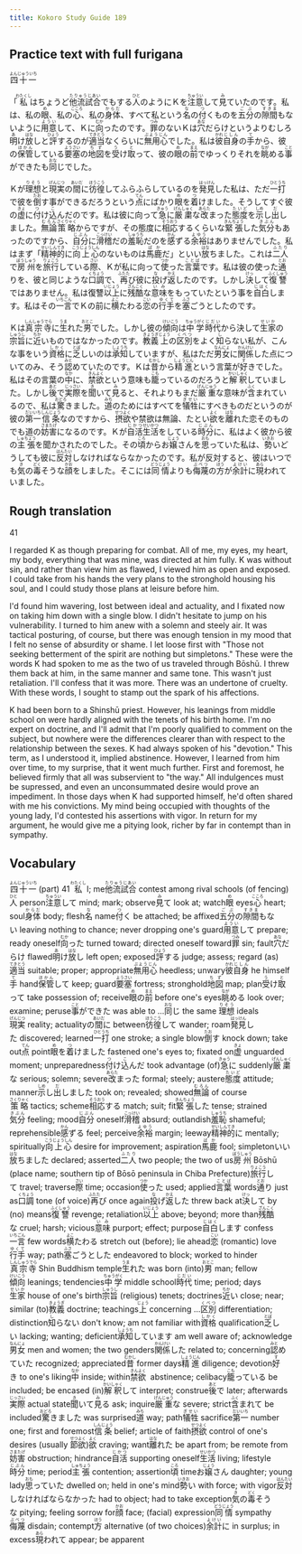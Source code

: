 ```yaml
---
title: Kokoro Study Guide 189
---
```


## Practice text with full furigana

<p>
<ruby><rb>四十一</rb><rt>よんじゅういち</rt></ruby>
</p>

<p>
「<ruby><rb>私</rb><rt>わたくし</rt></ruby>はちょうど<ruby><rb>他流試合</rb><rt>たりゅうじあい</rt></ruby>でもする<ruby><rb>人</rb><rt>ひと</rt></ruby>のようにＫを<ruby><rb>注意</rb><rt>ちゅうい</rt></ruby>して<ruby><rb>見</rb><rt>み</rt></ruby>ていたのです。私は、私の<ruby><rb>眼</rb><rt>め</rt></ruby>、私の<ruby><rb>心</rb><rt>こころ</rt></ruby>、私の<ruby><rb>身体</rb><rt>からだ</rt></ruby>、すべて私という<ruby><rb>名</rb><rt>な</rt></ruby>の<ruby><rb>付</rb><rt>つ</rt></ruby>くものを<ruby><rb>五分</rb><rt>ごぶ</rt></ruby>の<ruby><rb>隙間</rb><rt>すきま</rt></ruby>もないように<ruby><rb>用意</rb><rt>ようい</rt></ruby>して、Ｋに<ruby><rb>向</rb><rt>むか</rt></ruby>ったのです。<ruby><rb>罪</rb><rt>つみ</rt></ruby>のないＫは<ruby><rb>穴</rb><rt>あな</rt></ruby>だらけというよりむしろ<ruby><rb>明</rb><rt>あ</rt></ruby>け<ruby><rb>放</rb><rt>はな</rt></ruby>しと<ruby><rb>評</rb><rt>ひょう</rt></ruby>するのが<ruby><rb>適当</rb><rt>てきとう</rt></ruby>なくらいに<ruby><rb>無用心</rb><rt>ぶようじん</rt></ruby>でした。私は<ruby><rb>彼</rb><rt>かれ</rt></ruby><ruby><rb>自身</rb><rt>じしん</rt></ruby>の<ruby><rb>手</rb><rt>て</rt></ruby>から、彼の<ruby><rb>保管</rb><rt>ほかん</rt></ruby>している<ruby><rb>要塞</rb><rt>ようさい</rt></ruby>の<ruby><rb>地図</rb><rt>ちず</rt></ruby>を<ruby><rb>受</rb><rt>う</rt></ruby>け<ruby><rb>取</rb><rt>と</rt></ruby>って、彼の<ruby><rb>眼</rb><rt>め</rt></ruby>の<ruby><rb>前</rb><rt>まえ</rt></ruby>でゆっくりそれを<ruby><rb>眺</rb><rt>なが</rt></ruby>める<ruby><rb>事</rb><rt>こと</rt></ruby>ができたも<ruby><rb>同</rb><rt>おな</rt></ruby>じでした。
</p>

<p>
Ｋが<ruby><rb>理想</rb><rt>りそう</rt></ruby>と<ruby><rb>現実</rb><rt>げんじつ</rt></ruby>の<ruby><rb>間</rb><rt>あいだ</rt></ruby>に<ruby><rb>彷徨</rb><rt>ほうこう</rt></ruby>してふらふらしているのを<ruby><rb>発見</rb><rt>はっけん</rt></ruby>した私は、ただ<ruby><rb>一打</rb><rt>ひとうち</rt></ruby>で彼を<ruby><rb>倒</rb><rt>たお</rt></ruby>す事ができるだろうという<ruby><rb>点</rb><rt>てん</rt></ruby>にばかり<ruby><rb>眼</rb><rt>め</rt></ruby>を<ruby><rb>着</rb><rt>つ</rt></ruby>けました。そうしてすぐ彼の<ruby><rb>虚</rb><rt>きょ</rt></ruby>に<ruby><rb>付</rb><rt>つ</rt></ruby>け<ruby><rb>込</rb><rt>こ</rt></ruby>んだのです。私は彼に向って<ruby><rb>急</rb><rt>きゅう</rt></ruby>に<ruby><rb>厳粛</rb><rt>げんしゅく</rt></ruby>な<ruby><rb>改</rb><rt>あらた</rt></ruby>まった<ruby><rb>態度</rb><rt>たいど</rt></ruby>を<ruby><rb>示</rb><rt>しめ</rt></ruby>し<ruby><rb>出</rb><rt>だ</rt></ruby>しました。<ruby><rb>無論</rb><rt>むろん</rt></ruby><ruby><rb>策略</rb><rt>さくりゃく</rt></ruby>からですが、その態度に<ruby><rb>相応</rb><rt>そうおう</rt></ruby>するくらいな<ruby><rb>緊張</rb><rt>きんちょう</rt></ruby>した<ruby><rb>気分</rb><rt>きぶん</rt></ruby>もあったのですから、<ruby><rb>自分</rb><rt>じぶん</rt></ruby>に<ruby><rb>滑稽</rb><rt>こっけい</rt></ruby>だの<ruby><rb>羞恥</rb><rt>しゅうち</rt></ruby>だのを<ruby><rb>感</rb><rt>かん</rt></ruby>ずる<ruby><rb>余裕</rb><rt>よゆう</rt></ruby>はありませんでした。私はまず「<ruby><rb>精神的</rb><rt>せいしんてき</rt></ruby>に<ruby><rb>向上心</rb><rt>こうじょうしん</rt></ruby>のないものは<ruby><rb>馬鹿</rb><rt>ばか</rt></ruby>だ」といい<ruby><rb>放</rb><rt>はな</rt></ruby>ちました。これは<ruby><rb>二人</rb><rt>ふたり</rt></ruby>で<ruby><rb>房州</rb><rt>ぼうしゅう</rt></ruby>を<ruby><rb>旅行</rb><rt>りょこう</rt></ruby>している<ruby><rb>際</rb><rt>さい</rt></ruby>、Ｋが私に向って<ruby><rb>使</rb><rt>つか</rt></ruby>った<ruby><rb>言葉</rb><rt>ことば</rt></ruby>です。私は彼の使った<ruby><rb>通</rb><rt>とお</rt></ruby>りを、彼と同じような<ruby><rb>口調</rb><rt>くちょう</rt></ruby>で、<ruby><rb>再</rb><rt>ふたた</rt></ruby>び彼に<ruby><rb>投</rb><rt>な</rt></ruby>げ<ruby><rb>返</rb><rt>かえ</rt></ruby>したのです。しかし<ruby><rb>決</rb><rt>けっ</rt></ruby>して<ruby><rb>復讐</rb><rt>ふくしゅう</rt></ruby>ではありません。私は復讐<ruby><rb>以上</rb><rt>いじょう</rt></ruby>に<ruby><rb>残酷</rb><rt>ざんこく</rt></ruby>な<ruby><rb>意味</rb><rt>いみ</rt></ruby>をもっていたという事を<ruby><rb>自白</rb><rt>じはく</rt></ruby>します。私はその<ruby><rb>一言</rb><rt>いちごん</rt></ruby>でＫの前に<ruby><rb>横</rb><rt>よこ</rt></ruby>たわる<ruby><rb>恋</rb><rt>こい</rt></ruby>の<ruby><rb>行手</rb><rt>ゆくて</rt></ruby>を<ruby><rb>塞</rb><rt>ふさ</rt></ruby>ごうとしたのです。
</p>

<p>
Ｋは<ruby><rb>真宗寺</rb><rt>しんしゅうでら</rt></ruby>に<ruby><rb>生</rb><rt>うま</rt></ruby>れた<ruby><rb>男</rb><rt>おとこ</rt></ruby>でした。しかし彼の<ruby><rb>傾向</rb><rt>けいこう</rt></ruby>は<ruby><rb>中学</rb><rt>ちゅうがく</rt></ruby><ruby><rb>時代</rb><rt>じだい</rt></ruby>から決して<ruby><rb>生家</rb><rt>せいか</rt></ruby>の<ruby><rb>宗旨</rb><rt>しゅうし</rt></ruby>に<ruby><rb>近</rb><rt>ちか</rt></ruby>いものではなかったのです。<ruby><rb>教義</rb><rt>きょうぎ</rt></ruby><ruby><rb>上</rb><rt>じょう</rt></ruby>の<ruby><rb>区別</rb><rt>くべつ</rt></ruby>をよく<ruby><rb>知</rb><rt>し</rt></ruby>らない私が、こんな事をいう<ruby><rb>資格</rb><rt>しかく</rt></ruby>に<ruby><rb>乏</rb><rt>とぼ</rt></ruby>しいのは<ruby><rb>承知</rb><rt>しょうち</rt></ruby>していますが、私はただ<ruby><rb>男女</rb><rt>なんにょ</rt></ruby>に<ruby><rb>関係</rb><rt>かんけい</rt></ruby>した点についてのみ、そう<ruby><rb>認</rb><rt>みと</rt></ruby>めていたのです。Ｋは<ruby><rb>昔</rb><rt>むかし</rt></ruby>から<ruby><rb>精進</rb><rt>しょうじん</rt></ruby>という言葉が<ruby><rb>好</rb><rt>す</rt></ruby>きでした。私はその言葉の<ruby><rb>中</rb><rt>なか</rt></ruby>に、<ruby><rb>禁欲</rb><rt>きんよく</rt></ruby>という意味も<ruby><rb>籠</rb><rt>こも</rt></ruby>っているのだろうと<ruby><rb>解釈</rb><rt>かいしゃく</rt></ruby>していました。しかし<ruby><rb>後</rb><rt>あと</rt></ruby>で<ruby><rb>実際</rb><rt>じっさい</rt></ruby>を<ruby><rb>聞</rb><rt>き</rt></ruby>いて<ruby><rb>見</rb><rt>み</rt></ruby>ると、それよりもまだ<ruby><rb>厳重</rb><rt>げんじゅう</rt></ruby>な意味が<ruby><rb>含</rb><rt>ふく</rt></ruby>まれているので、私は<ruby><rb>驚</rb><rt>おどろ</rt></ruby>きました。<ruby><rb>道</rb><rt>みち</rt></ruby>のためにはすべてを<ruby><rb>犠牲</rb><rt>ぎせい</rt></ruby>にすべきものだというのが彼の<ruby><rb>第一</rb><rt>だいいち</rt></ruby><ruby><rb>信条</rb><rt>しんじょう</rt></ruby>なのですから、<ruby><rb>摂欲</rb><rt>せつよく</rt></ruby>や禁欲は無論、たとい<ruby><rb>欲</rb><rt>よく</rt></ruby>を<ruby><rb>離</rb><rt>はな</rt></ruby>れた恋そのものでも道の<ruby><rb>妨害</rb><rt>さまたげ</rt></ruby>になるのです。Ｋが<ruby><rb>自活</rb><rt>じかつ</rt></ruby><ruby><rb>生活</rb><rt>せいかつ</rt></ruby>をしている<ruby><rb>時分</rb><rt>じぶん</rt></ruby>に、私はよく彼から彼の<ruby><rb>主張</rb><rt>しゅちょう</rt></ruby>を聞かされたのでした。その<ruby><rb>頃</rb><rt>ころ</rt></ruby>からお<ruby><rb>嬢</rb><rt>じょう</rt></ruby>さんを<ruby><rb>思</rb><rt>おも</rt></ruby>っていた私は、<ruby><rb>勢</rb><rt>いきお</rt></ruby>いどうしても彼に<ruby><rb>反対</rb><rt>はんたい</rt></ruby>しなければならなかったのです。私が反対すると、彼はいつでも<ruby><rb>気</rb><rt>き</rt></ruby>の<ruby><rb>毒</rb><rt>どく</rt></ruby>そうな<ruby><rb>顔</rb><rt>かお</rt></ruby>をしました。そこには<ruby><rb>同情</rb><rt>どうじょう</rt></ruby>よりも<ruby><rb>侮蔑</rb><rt>ぶべつ</rt></ruby>の<ruby><rb>方</rb><rt>ほう</rt></ruby>が<ruby><rb>余計</rb><rt>よけい</rt></ruby>に<ruby><rb>現</rb><rt>あら</rt></ruby>われていました。
</p>


## Rough translation

41

I regarded K as though preparing for combat. All of me, my eyes, my heart, my body, everything that was mine, was directed at him fully. K was without sin, and rather than view him as flawed, I viewed him as open and exposed. I could take from his hands the very plans to the stronghold housing his soul, and I could study those plans at leisure before him.

I'd found him wavering, lost between ideal and actuality, and I fixated now on taking him down with a single blow. I didn't hesitate to jump on his vulnerability. I turned to him anew with a solemn and steely air. It was tactical posturing, of course, but there was enough tension in my mood that I felt no sense of absurdity or shame. I let loose first with "Those not seeking betterment of the spirit are nothing but simpletons." These were the words K had spoken to me as the two of us traveled through Bōshū. I threw them back at him, in the same manner and same tone. This wasn't just retaliation. I'll confess that it was more. There was an undertone of cruelty. With these words, I sought to stamp out the spark of his affections.

K had been born to a Shinshū priest. However, his leanings from middle school on were hardly aligned with the tenets of his birth home. I'm no expert on doctrine, and I'll admit that I'm poorly qualified to comment on the subject, but nowhere were the differences clearer than with respect to the relationship between the sexes. K had always spoken of his "devotion." This term, as I understood it, implied abstinence. However, I learned from him over time, to my surprise, that it went much further. First and foremost, he believed firmly that all was subservient to "the way." All indulgences must be supressed, and even an unconsummated desire would prove an impediment. In those days when K had supported himself, he'd often shared with me his convictions. My mind being occupied with thoughts of the young lady, I'd contested his assertions with vigor. In return for my argument, he would give me a pitying look, richer by far in contempt than in sympathy.  


## Vocabulary

<p>
<span class="vocabstudy"><ruby><rb>四十一</rb><rt>よんじゅういち</rt></ruby>&nbsp;(part) 41</span>
<span class="vocabstudy"><ruby><rb>私</rb><rt>わたくし</rt></ruby>&nbsp;I; me</span><span class="vocabstudy"><ruby><rb>他流試合</rb><rt>たりゅうじあい</rt></ruby>&nbsp;contest among rival schools (of fencing)</span><span class="vocabstudy"><ruby><rb>人</rb><rt>ひと</rt></ruby>&nbsp;person</span><span class="vocabstudy"><ruby><rb>注意</rb><rt>ちゅうい</rt></ruby>して&nbsp;mind; mark; observe</span><span class="vocabstudy"><ruby><rb>見</rb><rt>み</rt></ruby>て&nbsp;look at; watch</span><span class="vocabstudy"><ruby><rb>眼</rb><rt>め</rt></ruby>&nbsp;eyes</span><span class="vocabstudy"><ruby><rb>心</rb><rt>こころ</rt></ruby>&nbsp;heart; soul</span><span class="vocabstudy"><ruby><rb>身体</rb><rt>からだ</rt></ruby>&nbsp;body; flesh</span><span class="vocabstudy"><ruby><rb>名</rb><rt>な</rt></ruby>&nbsp;name</span><span class="vocabstudy"><ruby><rb>付</rb><rt>つ</rt></ruby>く&nbsp;be attached; be affixed</span><span class="vocabstudy"><ruby><rb>五分</rb><rt>ごぶ</rt></ruby>の<ruby><rb>隙間</rb><rt>すきま</rt></ruby>もない&nbsp;leaving nothing to chance; never dropping one's guard</span><span class="vocabstudy"><ruby><rb>用意</rb><rt>ようい</rt></ruby>して&nbsp;prepare; ready oneself</span><span class="vocabstudy"><ruby><rb>向</rb><rt>むか</rt></ruby>った&nbsp;turned toward; directed oneself toward</span><span class="vocabstudy"><ruby><rb>罪</rb><rt>つみ</rt></ruby>&nbsp;sin; fault</span><span class="vocabstudy"><ruby><rb>穴</rb><rt>あな</rt></ruby>だらけ&nbsp;flawed</span><span class="vocabstudy"><ruby><rb>明</rb><rt>あ</rt></ruby>け<ruby><rb>放</rb><rt>はな</rt></ruby>し&nbsp;left open; exposed</span><span class="vocabstudy"><ruby><rb>評</rb><rt>ひょう</rt></ruby>する&nbsp;judge; assess; regard (as)</span><span class="vocabstudy"><ruby><rb>適当</rb><rt>てきとう</rt></ruby>&nbsp;suitable; proper; appropriate</span><span class="vocabstudy"><ruby><rb>無用心</rb><rt>ぶようじん</rt></ruby>&nbsp;heedless; unwary</span><span class="vocabstudy"><ruby><rb>彼</rb><rt>かれ</rt></ruby><ruby><rb>自身</rb><rt>じしん</rt></ruby>&nbsp;he himself</span><span class="vocabstudy"><ruby><rb>手</rb><rt>て</rt></ruby>&nbsp;hand</span><span class="vocabstudy"><ruby><rb>保管</rb><rt>ほかん</rt></ruby>して&nbsp;keep; guard</span><span class="vocabstudy"><ruby><rb>要塞</rb><rt>ようさい</rt></ruby>&nbsp;fortress; stronghold</span><span class="vocabstudy"><ruby><rb>地図</rb><rt>ちず</rt></ruby>&nbsp;map; plan</span><span class="vocabstudy"><ruby><rb>受</rb><rt>う</rt></ruby>け<ruby><rb>取</rb><rt>と</rt></ruby>って&nbsp;take possession of; receive</span><span class="vocabstudy"><ruby><rb>眼</rb><rt>め</rt></ruby>の<ruby><rb>前</rb><rt>まえ</rt></ruby>&nbsp;before one's eyes</span><span class="vocabstudy"><ruby><rb>眺</rb><rt>なが</rt></ruby>める&nbsp;look over; examine; peruse</span><span class="vocabstudy"><ruby><rb>事</rb><rt>こと</rt></ruby>ができた&nbsp;was able to ...</span><span class="vocabstudy"><ruby><rb>同</rb><rt>おな</rt></ruby>じ&nbsp;the same</span>
<span class="vocabstudy"><ruby><rb>理想</rb><rt>りそう</rt></ruby>&nbsp;ideals</span><span class="vocabstudy"><ruby><rb>現実</rb><rt>げんじつ</rt></ruby>&nbsp;reality; actuality</span><span class="vocabstudy">の<ruby><rb>間</rb><rt>あいだ</rt></ruby>に&nbsp;between</span><span class="vocabstudy"><ruby><rb>彷徨</rb><rt>ほうこう</rt></ruby>して&nbsp;wander; roam</span><span class="vocabstudy"><ruby><rb>発見</rb><rt>はっけん</rt></ruby>した&nbsp;discovered; learned</span><span class="vocabstudy"><ruby><rb>一打</rb><rt>ひとうち</rt></ruby>&nbsp;one stroke; a single blow</span><span class="vocabstudy"><ruby><rb>倒</rb><rt>たお</rt></ruby>す&nbsp;knock down; take out</span><span class="vocabstudy"><ruby><rb>点</rb><rt>てん</rt></ruby>&nbsp;point</span><span class="vocabstudy"><ruby><rb>眼</rb><rt>め</rt></ruby>を<ruby><rb>着</rb><rt>つ</rt></ruby>けました&nbsp;fastened one's eyes to; fixated on</span><span class="vocabstudy"><ruby><rb>虚</rb><rt>きょ</rt></ruby>&nbsp;unguarded moment; unpreparedness</span><span class="vocabstudy"><ruby><rb>付</rb><rt>つ</rt></ruby>け<ruby><rb>込</rb><rt>こ</rt></ruby>んだ&nbsp;took advantage (of)</span><span class="vocabstudy"><ruby><rb>急</rb><rt>きゅう</rt></ruby>に&nbsp;suddenly</span><span class="vocabstudy"><ruby><rb>厳粛</rb><rt>げんしゅく</rt></ruby>な&nbsp;serious; solemn; severe</span><span class="vocabstudy"><ruby><rb>改</rb><rt>あらた</rt></ruby>まった&nbsp;formal; steely; austere</span><span class="vocabstudy"><ruby><rb>態度</rb><rt>たいど</rt></ruby>&nbsp;attitude; manner</span><span class="vocabstudy"><ruby><rb>示</rb><rt>しめ</rt></ruby>し<ruby><rb>出</rb><rt>だ</rt></ruby>しました&nbsp;took on; revealed; showed</span><span class="vocabstudy"><ruby><rb>無論</rb><rt>むろん</rt></ruby>&nbsp;of course</span><span class="vocabstudy"><ruby><rb>策略</rb><rt>さくりゃく</rt></ruby>&nbsp;tactics; scheme</span><span class="vocabstudy"><ruby><rb>相応</rb><rt>そうおう</rt></ruby>する&nbsp;match; suit; fit</span><span class="vocabstudy"><ruby><rb>緊張</rb><rt>きんちょう</rt></ruby>した&nbsp;tense; strained</span><span class="vocabstudy"><ruby><rb>気分</rb><rt>きぶん</rt></ruby>&nbsp;feeling; mood</span><span class="vocabstudy"><ruby><rb>自分</rb><rt>じぶん</rt></ruby>&nbsp;oneself</span><span class="vocabstudy"><ruby><rb>滑稽</rb><rt>こっけい</rt></ruby>&nbsp;absurd; outlandish</span><span class="vocabstudy"><ruby><rb>羞恥</rb><rt>しゅうち</rt></ruby>&nbsp;shameful; reprehensible</span><span class="vocabstudy"><ruby><rb>感</rb><rt>かん</rt></ruby>ずる&nbsp;feel; perceive</span><span class="vocabstudy"><ruby><rb>余裕</rb><rt>よゆう</rt></ruby>&nbsp;margin; leeway</span><span class="vocabstudy"><ruby><rb>精神的</rb><rt>せいしんてき</rt></ruby>に&nbsp;mentally; spiritually</span><span class="vocabstudy"><ruby><rb>向上心</rb><rt>こうじょうしん</rt></ruby>&nbsp;desire for improvement; aspiration</span><span class="vocabstudy"><ruby><rb>馬鹿</rb><rt>ばか</rt></ruby>&nbsp;fool; simpleton</span><span class="vocabstudy">いい<ruby><rb>放</rb><rt>はな</rt></ruby>ちました&nbsp;declared; asserted</span><span class="vocabstudy"><ruby><rb>二人</rb><rt>ふたり</rt></ruby>&nbsp;two people; the two of us</span><span class="vocabstudy"><ruby><rb>房州</rb><rt>ぼうしゅう</rt></ruby>&nbsp;Bōshū (place name; southern tip of Bōsō peninsula in Chiba Prefecture)</span><span class="vocabstudy"><ruby><rb>旅行</rb><rt>りょこう</rt></ruby>して&nbsp;travel; traverse</span><span class="vocabstudy"><ruby><rb>際</rb><rt>さい</rt></ruby>&nbsp;time; occasion</span><span class="vocabstudy"><ruby><rb>使</rb><rt>つか</rt></ruby>った&nbsp;used; applied</span><span class="vocabstudy"><ruby><rb>言葉</rb><rt>ことば</rt></ruby>&nbsp;words</span><span class="vocabstudy"><ruby><rb>通</rb><rt>とお</rt></ruby>り&nbsp;just as</span><span class="vocabstudy"><ruby><rb>口調</rb><rt>くちょう</rt></ruby>&nbsp;tone (of voice)</span><span class="vocabstudy"><ruby><rb>再</rb><rt>ふたた</rt></ruby>び&nbsp;once again</span><span class="vocabstudy"><ruby><rb>投</rb><rt>な</rt></ruby>げ<ruby><rb>返</rb><rt>かえ</rt></ruby>した&nbsp;threw back at</span><span class="vocabstudy"><ruby><rb>決</rb><rt>けっ</rt></ruby>して&nbsp;by (no) means</span><span class="vocabstudy"><ruby><rb>復讐</rb><rt>ふくしゅう</rt></ruby>&nbsp;revenge; retaliation</span><span class="vocabstudy"><ruby><rb>以上</rb><rt>いじょう</rt></ruby>&nbsp;above; beyond; more than</span><span class="vocabstudy"><ruby><rb>残酷</rb><rt>ざんこく</rt></ruby>な&nbsp;cruel; harsh; vicious</span><span class="vocabstudy"><ruby><rb>意味</rb><rt>いみ</rt></ruby>&nbsp;purport; effect; purpose</span><span class="vocabstudy"><ruby><rb>自白</rb><rt>じはく</rt></ruby>します&nbsp;confess</span><span class="vocabstudy"><ruby><rb>一言</rb><rt>いちごん</rt></ruby>&nbsp;few words</span><span class="vocabstudy"><ruby><rb>横</rb><rt>よこ</rt></ruby>たわる&nbsp;stretch out (before); lie ahead</span><span class="vocabstudy"><ruby><rb>恋</rb><rt>こい</rt></ruby>&nbsp;(romantic) love</span><span class="vocabstudy"><ruby><rb>行手</rb><rt>ゆくて</rt></ruby>&nbsp;way; path</span><span class="vocabstudy"><ruby><rb>塞</rb><rt>ふさ</rt></ruby>ごうとした&nbsp;endeavored to block; worked to hinder</span>
<span class="vocabstudy"><ruby><rb>真宗寺</rb><rt>しんしゅうでら</rt></ruby>&nbsp;Shin Buddhism temple</span><span class="vocabstudy"><ruby><rb>生</rb><rt>うま</rt></ruby>れた&nbsp;was born (into)</span><span class="vocabstudy"><ruby><rb>男</rb><rt>おとこ</rt></ruby>&nbsp;man; fellow</span><span class="vocabstudy"><ruby><rb>傾向</rb><rt>けいこう</rt></ruby>&nbsp;leanings; tendencies</span><span class="vocabstudy"><ruby><rb>中学</rb><rt>ちゅうがく</rt></ruby>&nbsp;middle school</span><span class="vocabstudy"><ruby><rb>時代</rb><rt>じだい</rt></ruby>&nbsp;time; period; days</span><span class="vocabstudy"><ruby><rb>生家</rb><rt>せいか</rt></ruby>&nbsp;house of one's birth</span><span class="vocabstudy"><ruby><rb>宗旨</rb><rt>しゅうし</rt></ruby>&nbsp;(religious) tenets; doctrines</span><span class="vocabstudy"><ruby><rb>近</rb><rt>ちか</rt></ruby>い&nbsp;close; near; similar (to)</span><span class="vocabstudy"><ruby><rb>教義</rb><rt>きょうぎ</rt></ruby>&nbsp;doctrine; teachings</span><span class="vocabstudy"><ruby><rb>上</rb><rt>じょう</rt></ruby>&nbsp;concerning ...</span><span class="vocabstudy"><ruby><rb>区別</rb><rt>くべつ</rt></ruby>&nbsp;differentiation; distinction</span><span class="vocabstudy"><ruby><rb>知</rb><rt>し</rt></ruby>らない&nbsp;don't know; am not familiar with</span><span class="vocabstudy"><ruby><rb>資格</rb><rt>しかく</rt></ruby>&nbsp;qualification</span><span class="vocabstudy"><ruby><rb>乏</rb><rt>とぼ</rt></ruby>しい&nbsp;lacking; wanting; deficient</span><span class="vocabstudy"><ruby><rb>承知</rb><rt>しょうち</rt></ruby>しています&nbsp;am well aware of; acknowledge</span><span class="vocabstudy"><ruby><rb>男女</rb><rt>なんにょ</rt></ruby>&nbsp;men and women; the two genders</span><span class="vocabstudy"><ruby><rb>関係</rb><rt>かんけい</rt></ruby>した&nbsp;related to; concerning</span><span class="vocabstudy"><ruby><rb>認</rb><rt>みと</rt></ruby>めていた&nbsp;recognized; appreciated</span><span class="vocabstudy"><ruby><rb>昔</rb><rt>むかし</rt></ruby>&nbsp;former days</span><span class="vocabstudy"><ruby><rb>精進</rb><rt>しょうじん</rt></ruby>&nbsp;diligence; devotion</span><span class="vocabstudy"><ruby><rb>好</rb><rt>す</rt></ruby>き&nbsp;to one's liking</span><span class="vocabstudy"><ruby><rb>中</rb><rt>なか</rt></ruby>&nbsp;inside; within</span><span class="vocabstudy"><ruby><rb>禁欲</rb><rt>きんよく</rt></ruby>&nbsp; abstinence; celibacy</span><span class="vocabstudy"><ruby><rb>籠</rb><rt>こも</rt></ruby>っている&nbsp;be included; be encased (in)</span><span class="vocabstudy"><ruby><rb>解釈</rb><rt>かいしゃく</rt></ruby>して&nbsp;interpret; construe</span><span class="vocabstudy"><ruby><rb>後</rb><rt>あと</rt></ruby>で&nbsp;later; afterwards</span><span class="vocabstudy"><ruby><rb>実際</rb><rt>じっさい</rt></ruby>&nbsp;actual state</span><span class="vocabstudy"><ruby><rb>聞</rb><rt>き</rt></ruby>いて<ruby><rb>見</rb><rt>み</rt></ruby>る&nbsp;ask; inquire</span><span class="vocabstudy"><ruby><rb>厳重</rb><rt>げんじゅう</rt></ruby>な&nbsp;severe; strict</span><span class="vocabstudy"><ruby><rb>含</rb><rt>ふく</rt></ruby>まれて&nbsp;be included</span><span class="vocabstudy"><ruby><rb>驚</rb><rt>おどろ</rt></ruby>きました&nbsp;was surprised</span><span class="vocabstudy"><ruby><rb>道</rb><rt>みち</rt></ruby>&nbsp;way; path</span><span class="vocabstudy"><ruby><rb>犠牲</rb><rt>ぎせい</rt></ruby>&nbsp;sacrifice</span><span class="vocabstudy"><ruby><rb>第一</rb><rt>だいいち</rt></ruby>&nbsp;number one; first and foremost</span><span class="vocabstudy"><ruby><rb>信条</rb><rt>しんじょう</rt></ruby>&nbsp;belief; article of faith</span><span class="vocabstudy"><ruby><rb>摂欲</rb><rt>せつよく</rt></ruby>&nbsp;control of one's desires (usually <ruby><rb>節欲</rb><rt>せつよく</rt></ruby>)</span><span class="vocabstudy"><ruby><rb>欲</rb><rt>よく</rt></ruby>&nbsp;craving; want</span><span class="vocabstudy"><ruby><rb>離</rb><rt>はな</rt></ruby>れた&nbsp;be apart from; be remote from</span><span class="vocabstudy"><ruby><rb>妨害</rb><rt>さまたげ</rt></ruby>&nbsp;obstruction; hindrance</span><span class="vocabstudy"><ruby><rb>自活</rb><rt>じかつ</rt></ruby>&nbsp;supporting oneself</span><span class="vocabstudy"><ruby><rb>生活</rb><rt>せいかつ</rt></ruby>&nbsp;living; lifestyle</span><span class="vocabstudy"><ruby><rb>時分</rb><rt>じぶん</rt></ruby>&nbsp;time; period</span><span class="vocabstudy"><ruby><rb>主張</rb><rt>しゅちょう</rt></ruby>&nbsp;contention; assertion</span><span class="vocabstudy"><ruby><rb>頃</rb><rt>ころ</rt></ruby>&nbsp;time</span><span class="vocabstudy">お<ruby><rb>嬢</rb><rt>じょう</rt></ruby>さん&nbsp;daughter; young lady</span><span class="vocabstudy"><ruby><rb>思</rb><rt>おも</rt></ruby>っていた&nbsp;dwelled on; held in one's mind</span><span class="vocabstudy"><ruby><rb>勢</rb><rt>いきお</rt></ruby>い&nbsp;with force; with vigor</span><span class="vocabstudy"><ruby><rb>反対</rb><rt>はんたい</rt></ruby>しなければならなかった&nbsp;had to object; had to take exception</span><span class="vocabstudy"><ruby><rb>気</rb><rt>き</rt></ruby>の<ruby><rb>毒</rb><rt>どく</rt></ruby>そうな&nbsp;pitying; feeling sorrow for</span><span class="vocabstudy"><ruby><rb>顔</rb><rt>かお</rt></ruby>&nbsp;face; (facial) expression</span><span class="vocabstudy"><ruby><rb>同情</rb><rt>どうじょう</rt></ruby>&nbsp;sympathy</span><span class="vocabstudy"><ruby><rb>侮蔑</rb><rt>ぶべつ</rt></ruby>&nbsp;disdain; contempt</span><span class="vocabstudy"><ruby><rb>方</rb><rt>ほう</rt></ruby>&nbsp;alternative (of two choices)</span><span class="vocabstudy"><ruby><rb>余計</rb><rt>よけい</rt></ruby>に&nbsp;in surplus; in excess</span><span class="vocabstudy"><ruby><rb>現</rb><rt>あら</rt></ruby>われて&nbsp;appear; be apparent</span>
</p>
